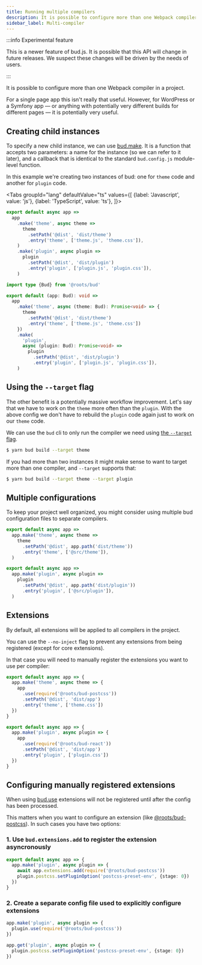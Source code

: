```yaml
---
title: Running multiple compilers
description: It is possible to configure more than one Webpack compiler from a single bud config.
sidebar_label: Multi-compiler
---
```



:::info Experimental feature

This is a newer feature of bud.js. It is possible that this API will change in future releases. We suspect these changes will
be driven by the needs of users.

:::

It is possible to configure more than one Webpack compiler in a project.

For a single page app this isn't really that useful. However, for WordPress or a Symfony app &mdash; or anything with potentially
very different builds for different pages &mdash; it is potentially very useful.

## Creating child instances

To specify a new child instance, we can use [bud.make](/docs/bud.make). It is a function that accepts two parameters: a name for the instance
(so we can refer to it later), and a callback that is identical to the standard `bud.config.js` module-level function.

In this example we're creating two instances of bud: one for `theme` code and another for `plugin` code.

<Tabs
  groupId="lang"
  defaultValue="ts"
  values={[
    {label: 'Javascript', value: 'js'},
    {label: 'TypeScript', value: 'ts'},
  ]}>
  <TabItem value="js">

```js title='bud.config.js'
export default async app =>
  app
    .make('theme', async theme =>
      theme
        .setPath('@dist', 'dist/theme')
        .entry('theme', ['theme.js', 'theme.css']),
    )
    .make('plugin', async plugin =>
      plugin
        .setPath('@dist', 'dist/plugin')
        .entry('plugin', ['plugin.js', 'plugin.css']),
    )
```

  </TabItem>
  <TabItem value="ts">

```ts title='bud.config.ts'
import type {Bud} from '@roots/bud'

export default (app: Bud): void =>
  app
    .make('theme', async (theme: Bud): Promise<void> => {
      theme
        .setPath('@dist', 'dist/theme')
        .entry('theme', ['theme.js', 'theme.css'])
    })
    .make(
      'plugin',
      async (plugin: Bud): Promise<void> =>
        plugin
          .setPath('@dist', 'dist/plugin')
          .entry('plugin', ['plugin.js', 'plugin.css']),
    )
```

  </TabItem>
</Tabs>

## Using the `--target` flag

The other benefit is a potentially massive workflow improvement. Let's say that we have to work on the `theme` more often than the `plugin`.
With the above config we don't have to rebuild the `plugin` code again just to work on our `theme` code.

We can use the `bud` cli to only run the compiler we need using [the `--target` flag](/guides/cli/build).

```sh
$ yarn bud build --target theme
```

If you had more than two instances it might make sense to want to target more than one compiler, and `--target` supports that:

```sh
$ yarn bud build --target theme --target plugin
```

## Multiple configurations

To keep your project well organized, you might consider using multiple bud configuration files to separate compilers.

```ts title='bud.config.theme.js'
export default async app =>
  app.make('theme', async theme =>
    theme
      .setPath('@dist', app.path('dist/theme'))
      .entry('theme', ['@src/theme']),
  )
```

```ts title='bud.config.plugin.js'
export default async app =>
  app.make('plugin', async plugin =>
    plugin
      .setPath('@dist', app.path('dist/plugin'))
      .entry('plugin', ['@src/plugin']),
  )
```

## Extensions

By default, all extensions will be applied to all compilers in the project.

You can use the `--no-inject` flag to prevent any extensions from being registered (except for core extensions).

In that case you will need to manually register the extensions you want to use per compiler:

```ts title='bud.config.compiler-a.js'
export default async app => {
  app.make('theme', async theme => {
    app
      .use(require('@roots/bud-postcss'))
      .setPath('@dist', 'dist/app')
      .entry('theme', ['theme.css'])
  })
}
```

```ts title='bud.config.compiler-b.js'
export default async app => {
  app.make('plugin', async plugin => {
    app
      .use(require('@roots/bud-react'))
      .setPath('@dist', 'dist/app')
      .entry('plugin', ['plugin.css'])
  })
}
```

## Configuring manually registered extensions

When using [bud.use](/docs/bud.use) extensions will not be registered until after the config has been processed.

This matters when you want to configure an extension (like [@roots/bud-postcss](/extensions/bud-postcss)). In such cases you have two options:

### 1. Use `bud.extensions.add` to register the extension asyncronously

```ts title='bud.config.extensions.js'
export default async app => {
  app.make('plugin', async plugin => {
    await app.extensions.add(require('@roots/bud-postcss'))
    plugin.postcss.setPluginOption('postcss-preset-env', {stage: 0})
  })
}
```

### 2. Create a separate config file used to explicitly configure extensions

```ts title='bud.config.plugin.js'
app.make('plugin', async plugin => {
  plugin.use(require('@roots/bud-postcss'))
})
```

```ts title='bud.config.extensions.js'
app.get('plugin', async plugin => {
  plugin.postcss.setPluginOption('postcss-preset-env', {stage: 0})
})
```
